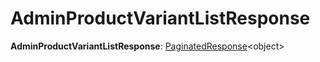 
# AdminProductVariantListResponse

 **AdminProductVariantListResponse**: [PaginatedResponse](../types.HttpTypes.PaginatedResponse/page.mdx)&#60;object&#62;
